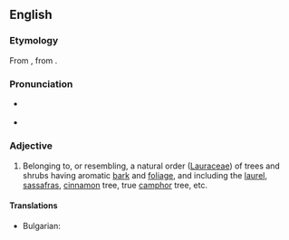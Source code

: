 ==English==

===Etymology===
From {{m|mul|Lauraceae}}, from {{etyl|la|en}} {{m|la|laurus||laurel}}.

===Pronunciation===
* {{a|US}} {{IPA|en|/ˌlɔɹˈeɪ.ʃəs/}}
* {{rhymes|en|eɪʃəs|s=3}}

===Adjective===
{{en-adj}}

# {{lb|en|botany}} Belonging to, or resembling, a natural order ([[Lauraceae]]) of trees and shrubs having aromatic [[bark]] and [[foliage]], and including the [[laurel]], [[sassafras]], [[cinnamon]] tree, true [[camphor]] tree, etc.

====Translations====
{{trans-top|[[Lauraceae]]}}
* Bulgarian: {{t|bg|лавров}}
{{trans-mid}}

{{trans-bottom}}
